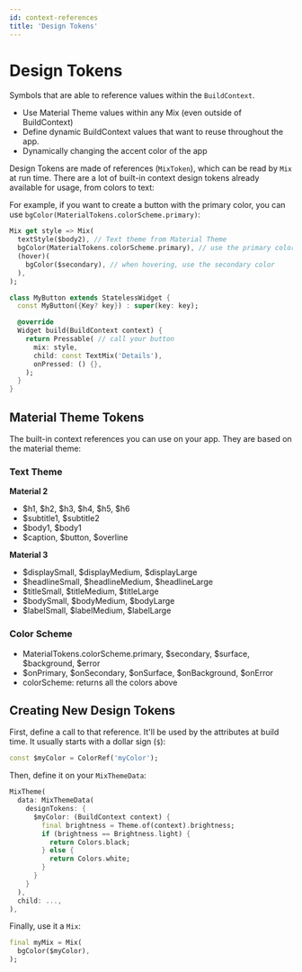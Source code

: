 ```yaml
---
id: context-references
title: 'Design Tokens'
---
```


# Design Tokens

Symbols that are able to reference values within the `BuildContext`.

- Use Material Theme values within any Mix (even outside of BuildContext)
- Define dynamic BuildContext values that want to reuse throughout the app.
- Dynamically changing the accent color of the app

Design Tokens are made of references (`MixToken`), which can be read by `Mix` at run time. There are a lot of built-in context design tokens already available for usage, from colors to text:

For example, if you want to create a button with the primary color, you can use `bgColor(MaterialTokens.colorScheme.primary)`:

```dart
Mix get style => Mix(
  textStyle($body2), // Text theme from Material Theme
  bgColor(MaterialTokens.colorScheme.primary), // use the primary color from Material Theme
  (hover)(
    bgColor($secondary), // when hovering, use the secondary color
  ),
);

class MyButton extends StatelessWidget {
  const MyButton({Key? key}) : super(key: key);

  @override
  Widget build(BuildContext context) {
    return Pressable( // call your button
      mix: style,
      child: const TextMix('Details'),
      onPressed: () {},
    );
  }
}
```

## Material Theme Tokens

The built-in context references you can use on your app. They are based on the material theme:

### Text Theme

**Material 2**
- $h1, $h2, $h3, $h4, $h5, $h6
- $subtitle1, $subtitle2
- $body1, $body1
- $caption, $button, $overline

**Material 3**
- $displaySmall, $displayMedium, $displayLarge
- $headlineSmall, $headlineMedium, $headlineLarge
- $titleSmall, $titleMedium, $titleLarge
- $bodySmall, $bodyMedium, $bodyLarge
- $labelSmall, $labelMedium, $labelLarge

### Color Scheme

- MaterialTokens.colorScheme.primary, $secondary, $surface, $background, $error
- $onPrimary, $onSecondary, $onSurface, $onBackground, $onError
- colorScheme: returns all the colors above 

## Creating New Design Tokens

First, define a call to that reference. It'll be used by the attributes at build time. It usually starts with a dollar sign (`$`):

```dart
const $myColor = ColorRef('myColor');
```

Then, define it on your `MixThemeData`:

```dart
MixTheme(
  data: MixThemeData(
    designTokens: {
      $myColor: (BuildContext context) {
        final brightness = Theme.of(context).brightness;
        if (brightness == Brightness.light) {
          return Colors.black;
        } else {
          return Colors.white;
        }
      }
    }
  ),
  child: ...,
),
```

Finally, use it a `Mix`:

```dart
final myMix = Mix(
  bgColor($myColor),
);
```
